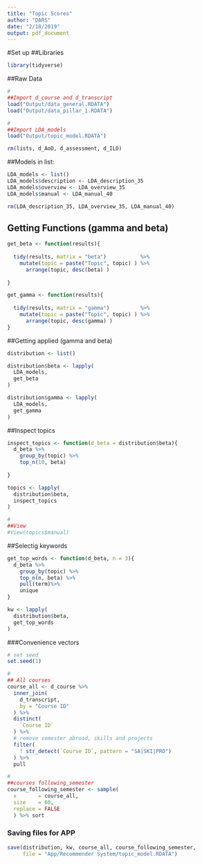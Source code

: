```yaml
---
title: "Topic Scores"
author: "DARS"
date: "2/18/2019"
output: pdf_document
---
```

#Set up
##Libraries
```r
library(tidyverse)
```

##Raw Data
```r
#
##Import d_course and d_transcript
load("Output/data_general.RDATA")
load("Output/data_pillar_1.RDATA")

#
##Import LDA_models
load("Output/topic_model.RDATA")

rm(lists, d_AoD, d_assessment, d_ILO)
```
##Models in list:
```r
LDA_models <- list()
LDA_models$description <- LDA_description_35
LDA_models$overview <- LDA_overview_35
LDA_models$manual <- LDA_manual_40

rm(LDA_description_35, LDA_overview_35, LDA_manual_40)
```

## Getting Functions (gamma and beta) 
```r
get_beta <- function(results){
  
  tidy(results, matrix = "beta")           %>%
    mutate(topic = paste("Topic", topic) ) %>%
      arrange(topic, desc(beta) )
  
}

get_gamma <- function(results){
  
  tidy(results, matrix = "gamma")          %>%
    mutate(topic = paste("Topic", topic) ) %>%
      arrange(topic, desc(gamma) )
}

```

##Getting applied (gamma and beta) 
```r
distribution <- list()

distribution$beta <- lapply(
  LDA_models,
  get_beta
)

distribution$gamma <- lapply(
  LDA_models,
  get_gamma
)

```

##Inspect topics
```r
inspect_topics <- function(d_beta = distribution$beta){
  d_beta %>%
    group_by(topic) %>%
    top_n(10, beta)
  
}

topics <- lapply(
  distribution$beta,
  inspect_topics
)

#
##View
#View(topics$manual)

```

##Selectig keywords
```r
get_top_words <- function(d_beta, n = 3){
  d_beta %>%
    group_by(topic) %>%
    top_n(n, beta) %>%
    pull(term)%>%
    unique
}

kw <- lapply(
  distribution$beta,
  get_top_words
)
```
###Convenience vectors
```r
# set seed
set.seed(1)

#
## All courses
course_all <- d_course %>%
  inner_join(
    d_transcript,
    by = "Course ID"
  ) %>%
  distinct(
    `Course ID`
  ) %>%
  # remove semester abroad, skills and projects
  filter(
    ! str_detect(`Course ID`, pattern = "SA|SKI|PRO")
  ) %>%
  pull

#
##courses following_semester
course_following_semester <- sample(
  x       = course_all,
  size    = 60,
  replace = FALSE
  ) %>% sort
```

### Saving files for APP
```r
save(distribution, kw, course_all, course_following_semester,
     file = "App/Recommender System/topic_model.RDATA")
```
